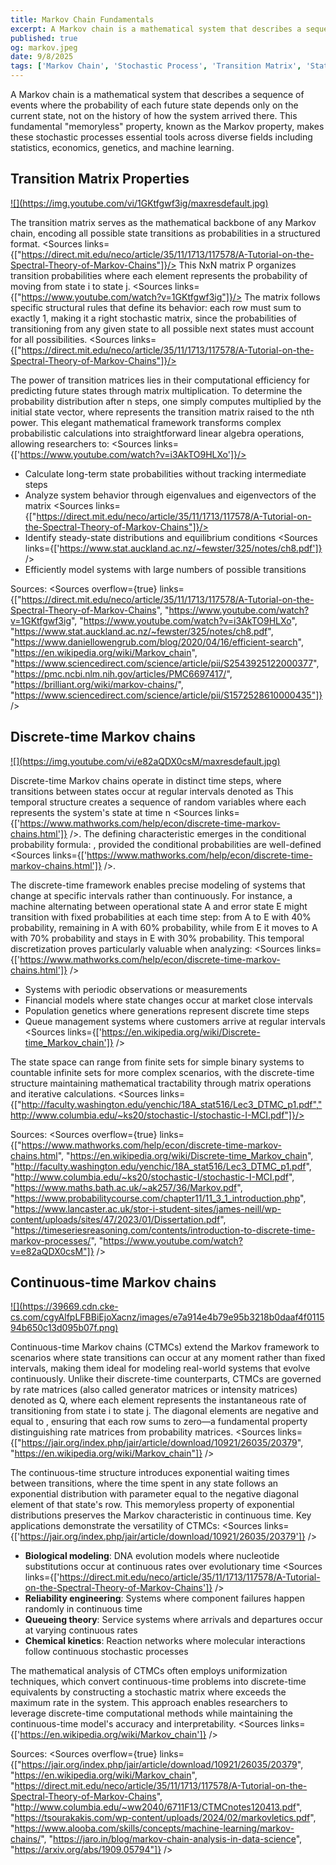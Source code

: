 ```yaml
---
title: Markov Chain Fundamentals
excerpt: A Markov chain is a mathematical system that describes a sequence of events where the probability of each future state depends only on the current state, not on the history of how the system arrived there.
published: true
og: markov.jpeg
date: 9/8/2025
tags: ['Markov Chain', 'Stochastic Process', 'Transition Matrix', 'Stationary Distribution', 'Memoryless Property', 'Discrete-Time Markov Chain', 'Probability Theory']
---
```


A Markov chain is a mathematical system that describes a sequence of events where the probability of each future state depends only on the current state, not on the history of how the system arrived there. This fundamental "memoryless" property, known as the Markov property, makes these stochastic processes essential tools across diverse fields including statistics, economics, genetics, and machine learning.

## Transition Matrix Properties

<a href='https://www.youtube.com/watch?v=1GKtfgwf3ig' target='_blank'>
![](https://img.youtube.com/vi/1GKtfgwf3ig/maxresdefault.jpg)
</a>

The transition matrix serves as the mathematical backbone of any Markov chain, encoding all possible state transitions as probabilities in a structured format. <Sources links={["https://direct.mit.edu/neco/article/35/11/1713/117578/A-Tutorial-on-the-Spectral-Theory-of-Markov-Chains"]}/> This NxN matrix P organizes transition probabilities <Katex tex="p_{ij} = P(X_{t+1} = j | X_t = i)"/> where each element represents the probability of moving from state i to state j. <Sources links={["https://www.youtube.com/watch?v=1GKtfgwf3ig"]}/> The matrix follows specific structural rules that define its behavior: each row must sum to exactly 1, making it a right stochastic matrix, since the probabilities of transitioning from any given state to all possible next states must account for all possibilities. <Sources links={["https://direct.mit.edu/neco/article/35/11/1713/117578/A-Tutorial-on-the-Spectral-Theory-of-Markov-Chains"]}/>

The power of transition matrices lies in their computational efficiency for predicting future states through matrix multiplication. To determine the probability distribution after n steps, one simply computes <Katex tex="P^n"/> multiplied by the initial state vector, where <Katex tex="P^n"/> represents the transition matrix raised to the nth power. This elegant mathematical framework transforms complex probabilistic calculations into straightforward linear algebra operations, allowing researchers to: <Sources links={['https://www.youtube.com/watch?v=i3AkTO9HLXo']}/>

* Calculate long-term state probabilities without tracking intermediate steps
* Analyze system behavior through eigenvalues and eigenvectors of the matrix <Sources links={["https://direct.mit.edu/neco/article/35/11/1713/117578/A-Tutorial-on-the-Spectral-Theory-of-Markov-Chains"]}/>
* Identify steady-state distributions and equilibrium conditions <Sources links={['https://www.stat.auckland.ac.nz/~fewster/325/notes/ch8.pdf']} />
* Efficiently model systems with large numbers of possible transitions


Sources: <Sources overflow={true} links={["https://direct.mit.edu/neco/article/35/11/1713/117578/A-Tutorial-on-the-Spectral-Theory-of-Markov-Chains", "https://www.youtube.com/watch?v=1GKtfgwf3ig", "https://www.youtube.com/watch?v=i3AkTO9HLXo", "https://www.stat.auckland.ac.nz/~fewster/325/notes/ch8.pdf", "https://www.daniellowengrub.com/blog/2020/04/16/efficient-search", "https://en.wikipedia.org/wiki/Markov_chain", "https://www.sciencedirect.com/science/article/pii/S2543925122000377", "https://pmc.ncbi.nlm.nih.gov/articles/PMC6697417/", "https://brilliant.org/wiki/markov-chains/", "https://www.sciencedirect.com/science/article/pii/S1572528610000435"]} />

## Discrete-time Markov chains

<a href='https://www.youtube.com/watch?v=e82aQDX0csM' target='_blank'>
![](https://img.youtube.com/vi/e82aQDX0csM/maxresdefault.jpg)
</a>

Discrete-time Markov chains operate in distinct time steps, where transitions between states occur at regular intervals denoted as <Katex tex="t = 0, 1, 2, 3, ..."/> This temporal structure creates a sequence of random variables <Katex tex="X_0, X_1, X_2, ..."/> where each <Katex tex="X_n"/> represents the system's state at time n <Sources links={['https://www.mathworks.com/help/econ/discrete-time-markov-chains.html']} />. The defining characteristic emerges in the conditional probability formula: <Katex tex="\text{Pr}(X_{n+1} = x | X_1 = x_1, X_2 = x_2, ..., X_n = x_n) = \text{Pr}(X_{n+1} = x | X_n = x_n)"/>, provided the conditional probabilities are well-defined <Sources links={['https://www.mathworks.com/help/econ/discrete-time-markov-chains.html']} />.

The discrete-time framework enables precise modeling of systems that change at specific intervals rather than continuously. For instance, a machine alternating between operational state A and error state E might transition with fixed probabilities at each time step: from A to E with 40% probability, remaining in A with 60% probability, while from E it moves to A with 70% probability and stays in E with 30% probability. This temporal discretization proves particularly valuable when analyzing: <Sources links={['https://www.mathworks.com/help/econ/discrete-time-markov-chains.html']} />

* Systems with periodic observations or measurements
* Financial models where state changes occur at market close intervals  
* Population genetics where generations represent discrete time steps
* Queue management systems where customers arrive at regular intervals <Sources links={['https://en.wikipedia.org/wiki/Discrete-time_Markov_chain']} />

The state space can range from finite sets for simple binary systems to countable infinite sets for more complex scenarios, with the discrete-time structure maintaining mathematical tractability through matrix operations and iterative calculations. <Sources links={["http://faculty.washington.edu/yenchic/18A_stat516/Lec3_DTMC_p1.pdf","http://www.columbia.edu/~ks20/stochastic-I/stochastic-I-MCI.pdf"]}/>

Sources:  <Sources overflow={true} links={["https://www.mathworks.com/help/econ/discrete-time-markov-chains.html", "https://en.wikipedia.org/wiki/Discrete-time_Markov_chain", "http://faculty.washington.edu/yenchic/18A_stat516/Lec3_DTMC_p1.pdf", "http://www.columbia.edu/~ks20/stochastic-I/stochastic-I-MCI.pdf", "https://www.maths.bath.ac.uk/~ak257/36/Markov.pdf", "https://www.probabilitycourse.com/chapter11/11_3_1_introduction.php", "https://www.lancaster.ac.uk/stor-i-student-sites/james-neill/wp-content/uploads/sites/47/2023/01/Dissertation.pdf", "https://timeseriesreasoning.com/contents/introduction-to-discrete-time-markov-processes/", "https://www.youtube.com/watch?v=e82aQDX0csM"]} />

## Continuous-time Markov chains

<a href='https://forum.effectivealtruism.org/posts/Et9Rnescdp6CtYBh4/existential-risk-modelling-with-continuous-time-markov' target='_blank'>
![](https://39669.cdn.cke-cs.com/cgyAlfpLFBBiEjoXacnz/images/e7a914e4b79e95b3218b0daaf4f011594b650c13d095b07f.png)
</a>

Continuous-time Markov chains (CTMCs) extend the Markov framework to scenarios where state transitions can occur at any moment rather than fixed intervals, making them ideal for modeling real-world systems that evolve continuously. Unlike their discrete-time counterparts, CTMCs are governed by rate matrices (also called generator matrices or intensity matrices) denoted as Q, where each element <Katex tex="q_{ij}"/> represents the instantaneous rate of transitioning from state i to state j. The diagonal elements <Katex tex="q_{ii}"/> are negative and equal to <Katex tex="-\sum_{j \neq i} q_{ij}"/>, ensuring that each row sums to zero—a fundamental property distinguishing rate matrices from probability matrices. <Sources links={["https://jair.org/index.php/jair/article/download/10921/26035/20379", "https://en.wikipedia.org/wiki/Markov_chain"]} />

The continuous-time structure introduces exponential waiting times between transitions, where the time spent in any state follows an exponential distribution with parameter equal to the negative diagonal element of that state's row. This memoryless property of exponential distributions preserves the Markov characteristic in continuous time. Key applications demonstrate the versatility of CTMCs: <Sources links={['https://jair.org/index.php/jair/article/download/10921/26035/20379']} />

* **Biological modeling**: DNA evolution models where nucleotide substitutions occur at continuous rates over evolutionary time <Sources links={['https://direct.mit.edu/neco/article/35/11/1713/117578/A-Tutorial-on-the-Spectral-Theory-of-Markov-Chains']} />
* **Reliability engineering**: Systems where component failures happen randomly in continuous time
* **Queueing theory**: Service systems where arrivals and departures occur at varying continuous rates
* **Chemical kinetics**: Reaction networks where molecular interactions follow continuous stochastic processes

The mathematical analysis of CTMCs often employs uniformization techniques, which convert continuous-time problems into discrete-time equivalents by constructing a stochastic matrix <Katex tex="M = Q/\alpha + I"/> where <Katex tex="\alpha"/> exceeds the maximum rate in the system. This approach enables researchers to leverage discrete-time computational methods while maintaining the continuous-time model's accuracy and interpretability. <Sources links={['https://en.wikipedia.org/wiki/Markov_chain']} />

Sources: <Sources overflow={true} links={["https://jair.org/index.php/jair/article/download/10921/26035/20379", "https://en.wikipedia.org/wiki/Markov_chain", "https://direct.mit.edu/neco/article/35/11/1713/117578/A-Tutorial-on-the-Spectral-Theory-of-Markov-Chains", "http://www.columbia.edu/~ww2040/6711F13/CTMCnotes120413.pdf", "https://tsourakakis.com/wp-content/uploads/2024/02/markovletics.pdf", "https://www.alooba.com/skills/concepts/machine-learning/markov-chains/", "https://jaro.in/blog/markov-chain-analysis-in-data-science", "https://arxiv.org/abs/1909.05794"]} />